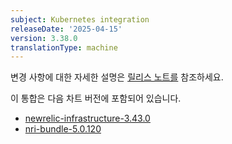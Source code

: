 ```yaml
---
subject: Kubernetes integration
releaseDate: '2025-04-15'
version: 3.38.0
translationType: machine
---
```


변경 사항에 대한 자세한 설명은 [릴리스 노트를](https://github.com/newrelic/nri-kubernetes/releases/tag/v3.38.0) 참조하세요.

이 통합은 다음 차트 버전에 포함되어 있습니다.

* [newrelic-infrastructure-3.43.0](https://github.com/newrelic/nri-kubernetes/releases/tag/newrelic-infrastructure-3.43.0)
* [nri-bundle-5.0.120](https://github.com/newrelic/helm-charts/releases/tag/nri-bundle-5.0.120)